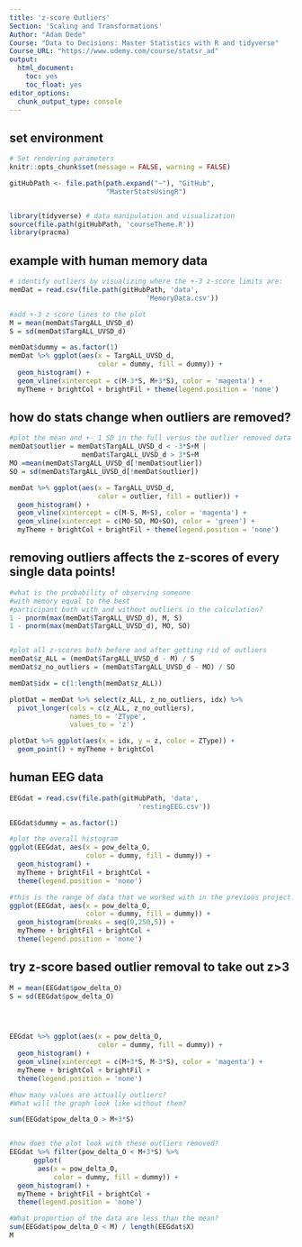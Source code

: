 ```yaml
---
title: 'z-score Outliers'
Section: 'Scaling and Transformations'
Author: "Adam Dede"
Course: "Data to Decisions: Master Statistics with R and tidyverse"
Course_URL: "https://www.udemy.com/course/statsr_ad" 
output:
  html_document:
    toc: yes
    toc_float: yes
editor_options:
  chunk_output_type: console
---
```



## set environment

```r

# Set rendering parameters
knitr::opts_chunk$set(message = FALSE, warning = FALSE)

gitHubPath <- file.path(path.expand("~"), "GitHub", 
                        "MasterStatsUsingR")


library(tidyverse) # data manipulation and visualization
source(file.path(gitHubPath, 'courseTheme.R'))
library(pracma)

```

## example with human memory data

```r

# identify outliers by visualizing where the +-3 z-score limits are: 
memDat = read.csv(file.path(gitHubPath, 'data',
                                  'MemoryData.csv'))

#add +-3 z score lines to the plot
M = mean(memDat$TargALL_UVSD_d)
S = sd(memDat$TargALL_UVSD_d)

memDat$dummy = as.factor(1)
memDat %>% ggplot(aes(x = TargALL_UVSD_d, 
                      color = dummy, fill = dummy)) + 
  geom_histogram() +  
  geom_vline(xintercept = c(M-3*S, M+3*S), color = 'magenta') + 
  myTheme + brightCol + brightFil + theme(legend.position = 'none')

```

## how do stats change when outliers are removed? 

```r

#plot the mean and +- 1 SD in the full versus the outlier removed data
memDat$outlier = memDat$TargALL_UVSD_d < -3*S+M | 
                  memDat$TargALL_UVSD_d > 3*S+M
MO =mean(memDat$TargALL_UVSD_d[!memDat$outlier])
SO = sd(memDat$TargALL_UVSD_d[!memDat$outlier])

memDat %>% ggplot(aes(x = TargALL_UVSD_d, 
                      color = outlier, fill = outlier)) + 
  geom_histogram() + 
  geom_vline(xintercept = c(M-S, M+S), color = 'magenta') +
  geom_vline(xintercept = c(MO-SO, MO+SO), color = 'green') +
  myTheme + brightCol + brightFil + theme(legend.position = 'none')

```

## removing outliers affects the z-scores of every single data points! 

```r

#what is the probability of observing someone 
#with memory equal to the best 
#participant both with and without outliers in the calculation? 
1 - pnorm(max(memDat$TargALL_UVSD_d), M, S)
1 - pnorm(max(memDat$TargALL_UVSD_d), MO, SO)


#plot all z-scores both before and after getting rid of outliers
memDat$z_ALL = (memDat$TargALL_UVSD_d - M) / S
memDat$z_no_outliers = (memDat$TargALL_UVSD_d - MO) / SO

memDat$idx = c(1:length(memDat$z_ALL))

plotDat = memDat %>% select(z_ALL, z_no_outliers, idx) %>%
  pivot_longer(cols = c(z_ALL, z_no_outliers), 
               names_to = 'ZType', 
               values_to = 'z')

plotDat %>% ggplot(aes(x = idx, y = z, color = ZType)) + 
  geom_point() + myTheme + brightCol  


```

## human EEG data 

```r

EEGdat = read.csv(file.path(gitHubPath, 'data',
                                'restingEEG.csv'))

EEGdat$dummy = as.factor(1) 

#plot the overall histogram 
ggplot(EEGdat, aes(x = pow_delta_O, 
                   color = dummy, fill = dummy)) + 
  geom_histogram() + 
  myTheme + brightFil + brightCol + 
  theme(legend.position = 'none')

#this is the range of data that we worked with in the previous project: 
ggplot(EEGdat, aes(x = pow_delta_O, 
                   color = dummy, fill = dummy)) + 
  geom_histogram(breaks = seq(0,250,5)) + 
  myTheme + brightFil + brightCol + 
  theme(legend.position = 'none')


```

## try z-score based outlier removal to take out z>3

```r

M = mean(EEGdat$pow_delta_O)
S = sd(EEGdat$pow_delta_O)
 



EEGdat %>% ggplot(aes(x = pow_delta_O, 
                      color = dummy, fill = dummy)) + 
  geom_histogram() + 
  geom_vline(xintercept = c(M+3*S, M-3*S), color = 'magenta') + 
  myTheme + brightCol + brightFil + 
  theme(legend.position = 'none')

#how many values are actually outliers? 
#What will the graph look like without them?

sum(EEGdat$pow_delta_O > M+3*S)


#how does the plot look with these outliers removed? 
EEGdat %>% filter(pow_delta_O < M+3*S) %>%
      ggplot(
       aes(x = pow_delta_O, 
           color = dummy, fill = dummy)) + 
  geom_histogram() + 
  myTheme + brightFil + brightCol + 
  theme(legend.position = 'none')

#What proportion of the data are less than the mean? 
sum(EEGdat$pow_delta_O < M) / length(EEGdat$X)
M


```


